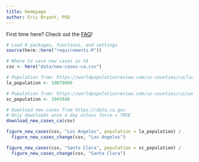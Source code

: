 ```yaml
---
title: Homepage
author: Eric Bryant, PhD
---
```


First time here? Check out the [FAQ](/faq/)!

```r
# Load R packages, functions, and settings
source(here::here("requirements.R"))

# Where to save new cases in CA
csv <- here("data/new-cases-ca.csv")

# Population from: https://worldpopulationreview.com/us-counties/ca/los-angeles-county-population
la_population <- 10079000

# Population from: https://worldpopulationreview.com/us-counties/ca/santa-clara-county-population
sc_population <- 1945940

# Download new cases from https://data.ca.gov
# Only downloads once a day unless force = TRUE
download_new_cases_ca(csv)
```

```r
figure_new_cases(csv, "Los Angeles", population = la_population) /
  figure_new_cases_change(csv, "Los Angeles")
```

```r
figure_new_cases(csv, "Santa Clara", population = sc_population) /
  figure_new_cases_change(csv, "Santa Clara")
```
